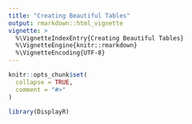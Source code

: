 ```yaml
---
title: "Creating Beautiful Tables"
output: rmarkdown::html_vignette
vignette: >
  %\VignetteIndexEntry{Creating Beautiful Tables}
  %\VignetteEngine{knitr::rmarkdown}
  %\VignetteEncoding{UTF-8}
---
```


```r
knitr::opts_chunk$set(
  collapse = TRUE,
  comment = "#>"
)
```

```r
library(DisplayR)
```
